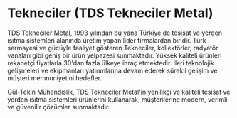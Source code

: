 # Tekneciler (TDS Tekneciler Metal)

TDS Tekneciler Metal, 1993 yılından bu yana Türkiye'de tesisat ve yerden ısıtma sistemleri alanında üretim yapan lider firmalardan biridir. Türk sermayesi ve gücüyle faaliyet gösteren Tekneciler, kollektörler, radyatör vanaları gibi geniş bir ürün yelpazesi sunmaktadır. Yüksek kaliteli ürünleri rekabetçi fiyatlarla 30'dan fazla ülkeye ihraç etmektedir. İleri teknolojik gelişmeleri ve ekipmanları yatırımlarına devam ederek sürekli gelişim ve müşteri memnuniyetini hedefler.

Gül-Tekin Mühendislik, TDS Tekneciler Metal'in yenilikçi ve kaliteli tesisat ve yerden ısıtma sistemleri ürünlerini kullanarak, müşterilerine modern, verimli ve güvenilir çözümler sunmaktadır.